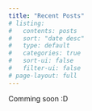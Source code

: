 ```yaml
---
title: "Recent Posts"
# listing:
#   contents: posts
#   sort: "date desc"
#   type: default
#   categories: true
#   sort-ui: false
#   filter-ui: false
# page-layout: full
---
```


Comming soon :D